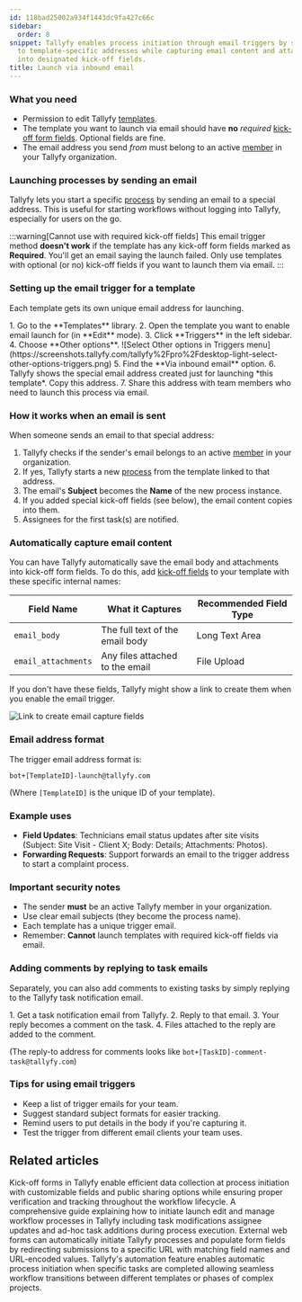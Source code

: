 ```yaml
---
id: 118bad25002a934f1443dc9fa427c66c
sidebar:
  order: 8
snippet: Tallyfy enables process initiation through email triggers by sending messages
  to template-specific addresses while capturing email content and attachments automatically
  into designated kick-off fields.
title: Launch via inbound email
---
```



### What you need

*   Permission to edit Tallyfy [templates](/products/pro/documenting/templates/).
*   The template you want to launch via email should have **no** *required* [kick-off form fields](/products/pro/launching/triggers/kick-off-forms/). Optional fields are fine.
*   The email address you send *from* must belong to an active [member](/products/pro/documenting/members/) in your Tallyfy organization.

### Launching processes by sending an email

Tallyfy lets you start a specific [process](/products/pro/tracking-and-tasks/processes/) by sending an email to a special address. This is useful for starting workflows without logging into Tallyfy, especially for users on the go.

:::warning[Cannot use with required kick-off fields]
This email trigger method **doesn't work** if the template has any kick-off form fields marked as **Required**. You'll get an email saying the launch failed. Only use templates with optional (or no) kick-off fields if you want to launch them via email.
:::

### Setting up the email trigger for a template

Each template gets its own unique email address for launching.

<Steps>
1. Go to the **Templates** library.
2. Open the template you want to enable email launch for (in **Edit** mode).
3. Click **Triggers** in the left sidebar.
4. Choose **Other options**.
   ![Select Other options in Triggers menu](https://screenshots.tallyfy.com/tallyfy%2Fpro%2Fdesktop-light-select-other-options-triggers.png)
5. Find the **Via inbound email** option.
6. Tallyfy shows the special email address created just for launching *this template*. Copy this address.
7. Share this address with team members who need to launch this process via email.
</Steps>

### How it works when an email is sent

When someone sends an email to that special address:

1. Tallyfy checks if the sender's email belongs to an active [member](/products/pro/documenting/members/) in your organization.
2. If yes, Tallyfy starts a new [process](/products/pro/tracking-and-tasks/processes/) from the template linked to that address.
3. The email's **Subject** becomes the **Name** of the new process instance.
4. If you added special kick-off fields (see below), the email content copies into them.
5. Assignees for the first task(s) are notified.

### Automatically capture email content

You can have Tallyfy automatically save the email body and attachments into kick-off form fields. To do this, add [kick-off fields](/products/pro/launching/triggers/kick-off-forms/) to your template with these specific internal names:

| Field Name              | What it Captures                  | Recommended Field Type |
|-------------------------|-----------------------------------|------------------------|
| `email_body`            | The full text of the email body   | Long Text Area         |
| `email_attachments`     | Any files attached to the email | File Upload            |

If you don't have these fields, Tallyfy might show a link to create them when you enable the email trigger.

![Link to create email capture fields](https://screenshots.tallyfy.com/tallyfy%2Fpro%2Fdesktop-light-create-email-fields.png)

### Email address format

The trigger email address format is:

```text
bot+[TemplateID]-launch@tallyfy.com
```

(Where `[TemplateID]` is the unique ID of your template).

### Example uses

*   **Field Updates**: Technicians email status updates after site visits (Subject: Site Visit - Client X; Body: Details; Attachments: Photos).
*   **Forwarding Requests**: Support forwards an email to the trigger address to start a complaint process.

### Important security notes

*   The sender **must** be an active Tallyfy member in your organization.
*   Use clear email subjects (they become the process name).
*   Each template has a unique trigger email.
*   Remember: **Cannot** launch templates with required kick-off fields via email.

### Adding comments by replying to task emails

Separately, you can also add comments to existing tasks by simply replying to the Tallyfy task notification email.

<Steps>
1. Get a task notification email from Tallyfy.
2. Reply to that email.
3. Your reply becomes a comment on the task.
4. Files attached to the reply are added to the comment.
</Steps>

(The reply-to address for comments looks like `bot+[TaskID]-comment-task@tallyfy.com`)

### Tips for using email triggers

- Keep a list of trigger emails for your team.
- Suggest standard subject formats for easier tracking.
- Remind users to put details in the body if you're capturing it.
- Test the trigger from different email clients your team uses.


## Related articles
<CardGrid>
<LinkTitleCard header="<b>Triggers > Launch via a kick-off form</b>" href="/products/pro/launching/triggers/kick-off-forms/" > Kick-off forms in Tallyfy enable efficient data collection at process initiation with customizable fields and public sharing options while ensuring proper verification and tracking throughout the workflow lifecycle. </LinkTitleCard>
<LinkTitleCard header="<b>Launching > Launch manually</b>" href="/products/pro/launching/how-can-i-launch-a-process-in-tallyfy/" > A comprehensive guide explaining how to initiate launch edit and manage workflow processes in Tallyfy including task modifications assignee updates and ad-hoc task additions during process execution. </LinkTitleCard>
<LinkTitleCard header="<b>Launching > Launch a process from a web form</b>" href="/products/pro/launching/how-to-launch-a-tallyfy-process-from-a-webform/" > External web forms can automatically initiate Tallyfy processes and populate form fields by redirecting submissions to a specific URL with matching field names and URL-encoded values. </LinkTitleCard>
<LinkTitleCard header="<b>Launching > Launch another process when a task is completed</b>" href="/products/pro/launching/launch-process-when-task-is-completed/" > Tallyfy's automation feature enables automatic process initiation when specific tasks are completed allowing seamless workflow transitions between different templates or phases of complex projects. </LinkTitleCard>
</CardGrid>